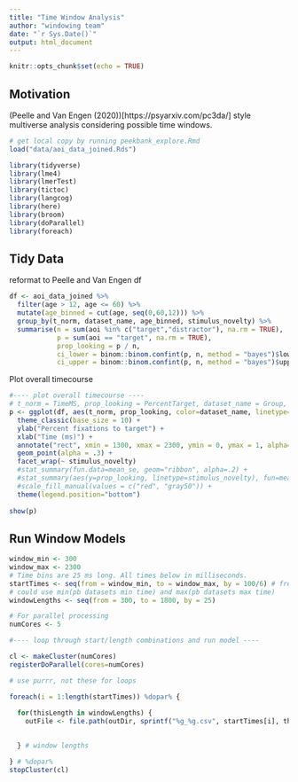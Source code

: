 ```yaml
---
title: "Time Window Analysis"
author: "windowing team"
date: "`r Sys.Date()`"
output: html_document
---
```


```r
knitr::opts_chunk$set(echo = TRUE)
```

## Motivation

(Peelle and Van Engen (2020))[https://psyarxiv.com/pc3da/] style multiverse analysis considering possible time windows.


```r
# get local copy by running peekbank_explore.Rmd
load("data/aoi_data_joined.Rds")

library(tidyverse)
library(lme4)
library(lmerTest)
library(tictoc)
library(langcog)
library(here)
library(broom)
library(doParallel)
library(foreach)
```


## Tidy Data

reformat to Peelle and Van Engen df

```r
df <- aoi_data_joined %>%
  filter(age > 12, age <= 60) %>%
  mutate(age_binned = cut(age, seq(0,60,12))) %>%
  group_by(t_norm, dataset_name, age_binned, stimulus_novelty) %>%
  summarise(n = sum(aoi %in% c("target","distractor"), na.rm = TRUE), 
            p = sum(aoi == "target", na.rm = TRUE),
            prop_looking = p / n, 
            ci_lower = binom::binom.confint(p, n, method = "bayes")$lower,
            ci_upper = binom::binom.confint(p, n, method = "bayes")$upper) 
```


Plot overall timecourse

```r
#---- plot overall timecourse ----
# t_norm = TimeMS, prop_looking = PercentTarget, dataset_name = Group, stimulus_novelty = Condition 
p <- ggplot(df, aes(t_norm, prop_looking, color=dataset_name, linetype=stimulus_novelty)) + 
  theme_classic(base_size = 10) +
  ylab("Percent fixations to target") + 
  xlab("Time (ms)") +
  annotate("rect", xmin = 1300, xmax = 2300, ymin = 0, ymax = 1, alpha=.2) +
  geom_point(alpha = .3) +
  facet_wrap(~ stimulus_novelty)
  #stat_summary(fun.data=mean_se, geom="ribbon", alpha=.2) +
  #stat_summary(aes(y=prop_looking, linetype=stimulus_novelty), fun=mean, geom="line") +
  #scale_fill_manual(values = c("red", "gray50")) +
  theme(legend.position="bottom")
  
show(p)
```

## Run Window Models


```r
window_min <- 300
window_max <- 2300
# Time bins are 25 ms long. All times below in milliseconds.
startTimes <- seq(from = window_min, to = window_max, by = 100/6) # from "orig analyses" 
# could use min(pb datasets min time) and max(pb datasets max time)
windowLengths <- seq(from = 300, to = 1800, by = 25)

# For parallel processing
numCores <- 5

#---- loop through start/length combinations and run model ----

cl <- makeCluster(numCores)
registerDoParallel(cores=numCores)

# use purrr, not these for loops

foreach(i = 1:length(startTimes)) %dopar% {
  
  for(thisLength in windowLengths) {
    outFile <- file.path(outDir, sprintf("%g_%g.csv", startTimes[i], thisLength))
    

  } # window lengths

} # %dopar%
stopCluster(cl)
```

